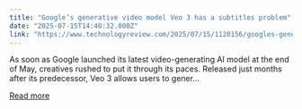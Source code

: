 ```yaml
---
title: "Google’s generative video model Veo 3 has a subtitles problem"
date: "2025-07-15T14:40:32.000Z"
link: "https://www.technologyreview.com/2025/07/15/1120156/googles-generative-video-model-veo-3-has-a-subtitles-problem/"
---
```


As soon as Google launched its latest video-generating AI model at the end of May, creatives rushed to put it through its paces. Released just months after its predecessor, Veo 3 allows users to gener...

[Read more](https://www.technologyreview.com/2025/07/15/1120156/googles-generative-video-model-veo-3-has-a-subtitles-problem/)

